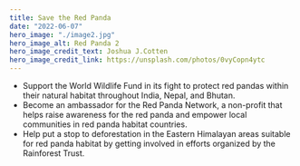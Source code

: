 ```yaml
---
title: Save the Red Panda
date: "2022-06-07"
hero_image: "./image2.jpg"
hero_image_alt: Red Panda 2
hero_image_credit_text: Joshua J.Cotten
hero_image_credit_link: https://unsplash.com/photos/0vyCopn4ytc
---
```


- Support the World Wildlife Fund in its fight to protect red pandas within their natural habitat throughout India, Nepal, and Bhutan.
- Become an ambassador for the Red Panda Network, a non-profit that helps raise awareness for the red panda and empower local communities in red panda habitat countries.
- Help put a stop to deforestation in the Eastern Himalayan areas suitable for red panda habitat by getting involved in efforts organized by the Rainforest Trust.
